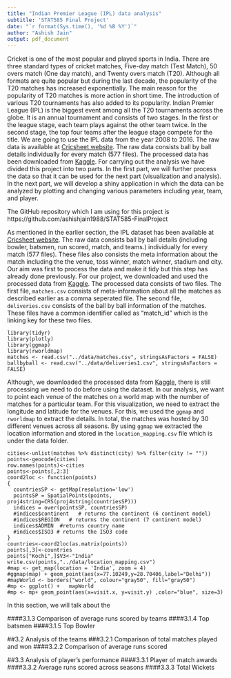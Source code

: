 ```yaml
---
title: "Indian Premier League (IPL) data analysis"
subtitle: 'STAT585 Final Project'
date: "`r format(Sys.time(), '%d %B %Y')`"
author: "Ashish Jain"
output: pdf_document
---
```


\section{Abstract}
Cricket is one of the most popular and played sports in India. There are three standard types of cricket matches, Five-day match (Test Match), 50 overs match (One day match), and Twenty overs match (T20). Although all formats are quite popular but during the last decade, the popularity of the T20 matches has increased exponentially. The main reason for the popularity of T20 matches is more action in short time. The introduction of various T20 tournaments has also added to its popularity. Indian Premier League (IPL) is the biggest event among all the T20 tournaments across the globe. It is an annual tournament and consists of two stages. In the first or the league stage, each team plays against the other team twice. In the second stage, the top four teams after the league stage compete for the title. We are going to use the IPL data from the year 2008 to 2016. The raw data is available at [Cricsheet website](http://cricsheet.org/downloads/). The raw data consists ball by ball details individually for every match (577 files). The processed data has been downloaded from [Kaggle](https://www.kaggle.com/manasgarg/ipl). For carrying out the analysis we have divided this project into two parts. In the first part, we will further process the data so that it can be used for the next part (visualization and analysis). In the next part, we will develop a shiny application in which the data can be analyzed by plotting and changing various parameters including year, team, and player.

The GitHub repository which I am using for this project is https://github.com/ashishjain1988/STAT585-FinalProject

\section{Introduction}

\section{Dataset}
As mentioned in the earlier section, the IPL dataset has been available at [Cricsheet website](http://cricsheet.org/downloads/). The raw data consists ball by ball details (including bowler, batsmen, run scored, match, and teams.) individually for every match (577 files). These files also consists the meta information about the match including the the venue, toss winner, match winner, stadium and city. Our aim was first to process the data and make it tidy but this step has already done previously. For our project, we downloaded and used the processed data from [Kaggle](https://www.kaggle.com/manasgarg/ipl). The processed data consists of two files. The first file, `matches.csv` consists of meta-information about all the matches as described earlier as a comma seperated file. The second file, `deliveries.csv` consists of the ball by ball information of the matches. These files have a common identifier called as "match_id" which is the linking key for these two files.
```
library(tidyr)
library(plotly)
library(ggmap)
library(rworldmap)
matches <- read.csv("../data/matches.csv", stringsAsFactors = FALSE)
ballbyball <- read.csv("../data/deliveries1.csv", stringsAsFactors = FALSE)
```

\section{Methods}

\subsection{Processing of the dataset}
Although, we downloaded the processed data from [Kaggle](https://www.kaggle.com/manasgarg/ipl), there is still processing we need to do before using the dataset. In our analysis, we want to point each venue of the matches on a world map with the number of matches for a particular team. For this visualization, we need to extract the longitude and latitude for the venues. For this, we used the `ggmap` and `rworldmap` to extract the details. In total, the matches was hosted by 30 different venues across all seasons. By using `ggmap` we extracted the location information and stored in the `location_mapping.csv` file which is under the data folder.

```
cities<-unlist(matches %>% distinct(city) %>% filter(city != ""))
points<-geocode(cities)
row.names(points)<-cities
points<-points[,2:3]
coord2loc <- function(points)
{
  countriesSP <- getMap(resolution='low')
  pointsSP = SpatialPoints(points, proj4string=CRS(proj4string(countriesSP)))  
  indices = over(pointsSP, countriesSP)
  #indices$continent   # returns the continent (6 continent model)
  #indices$REGION   # returns the continent (7 continent model)
  indices$ADMIN  #returns country name
  #indices$ISO3 # returns the ISO3 code 
}
countries<-coord2loc(as.matrix(points))
points[,3]<-countries
points["Kochi",]$V3<-"India"
write.csv(points,"../data/location_mapping.csv")
#map <- get_map(location = 'India', zoom = 4)
#ggmap(map) + geom_point(aes(x=77.10249,y=28.70406,label="Delhi"))
#mapWorld <- borders("world", colour="gray50", fill="gray50")
#mp <- ggplot() +   mapWorld
#mp <- mp+ geom_point(aes(x=visit.x, y=visit.y) ,color="blue", size=3)
```

\section{Results}
In this section, we will talk about the 
\subsection{Analysis of data across seasons}
\subsubsection{Toss Winner}
\subsubsection{Comparison of total matches played and won}
####3.1.3 Comparison of average runs scored by teams 
####3.1.4 Top batsmen
####3.1.5 Top Bowler

##3.2 Analysis of the teams
###3.2.1 Comparison of total matches played and won
####3.2.2 Comparison of average runs scored

##3.3 Analysis of player's performance
####3.3.1 Player of match awards
####3.3.2 Average runs scored across seasons
####3.3.3 Total Wickets

\subsection{Shiny Application}

\section{Outcomes}

\section{Future Work}
